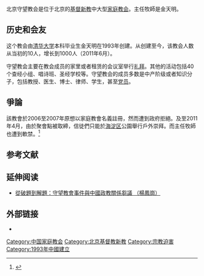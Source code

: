 北京守望教会是位于北京的[[基督新教|基督新教]]中大型[[家庭教会|家庭教会]]。主任牧師是金天明。

==历史和会友==
这个教会由[[清华大学|清华大学]]本科毕业生金天明在1993年创建。从创建至今，该教会人数从当初的10人，增长到1000人（2011年6月）。

守望教会主要在教会成员的家里或者租赁的会议室举行[[礼拜|礼拜]]。其他的活动包括40个查经小组、唱诗班、圣经学校等。守望教会的成员多数是中产阶级或者知识分子，包括教授、医生、博士、律师、学生，甚至[[共产党员|党员]]。

== 爭論 ==
該教會於2006至2007年原想以家庭教會名義註冊，然而遭到政府拒絕。及至2011年4月，由於聚會點被取締，信徒們只能於[[海淀区|海淀区]]公園舉行戶外崇拜。而主任牧師也遭到軟禁。<ref>{{Cite web|url=http://www.chinaaid.net/2017/02/blog-post_92.html|title=对华援助新闻网: 北京守望教会户外敬拜遭禁六年 教会房产遭开发商侵占|accessdate=2018-07-09|work=www.chinaaid.net|archive-date=2018-07-09|archive-url=https://web.archive.org/web/20180709215554/http://www.chinaaid.net/2017/02/blog-post_92.html|dead-url=no}}</ref>

== 参考文献 ==
{{Reflist}}

== 延伸阅读 ==
* [https://christiantimes.org.hk/Common/Reader/News/ShowNews.jsp?Nid=66226&Pid=6&Version=0&Cid=150&Charset=big5_hkscs 從破題到解題：守望教會事件與中國政教關係芻議 （楊鳳崗）]{{Wayback|url=https://christiantimes.org.hk/Common/Reader/News/ShowNews.jsp?Nid=66226&Pid=6&Version=0&Cid=150&Charset=big5_hkscs |date=20180710010652 }}

== 外部链接 ==
* {{official|http://t2.shwchurch.org}}{{cn icon}}

[[Category:中国家庭教会|Category:中国家庭教会]]
[[Category:北京基督教新教|Category:北京基督教新教]]
[[Category:宗教迫害|Category:宗教迫害]]
[[Category:1993年中國建立|Category:1993年中國建立]]